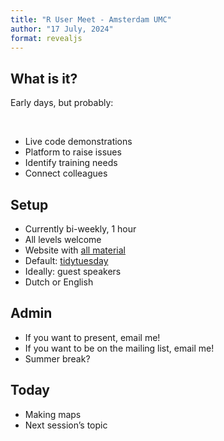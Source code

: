 ```yaml
---
title: "R User Meet - Amsterdam UMC"
author: "17 July, 2024"
format: revealjs
---
```


## What is it?

Early days, but probably:

<br>

- Live code demonstrations
- Platform to raise issues
- Identify training needs
- Connect colleagues

## Setup

- Currently bi-weekly, 1 hour
- All levels welcome
- Website with [all material](https://langtonhugh.github.io/rum_umc/)
- Default: [tidytuesday](https://github.com/rfordatascience/tidytuesday)
- Ideally: guest speakers
- Dutch or English

## Admin 

- If you want to present, email me!
- If you want to be on the mailing list, email me!
- Summer break?

## Today

- Making maps
- Next session's topic

